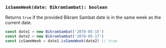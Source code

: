 ### `isSameWeek(date: BikramSambat): boolean`

Returns `true` if the provided Bikram Sambat date is in the same week as the current date.

```jsx copy
const date1 = new BikramSambat('2078-05-15')
const date2 = new BikramSambat('2078-05-17')
const isSameWeek = date1.isSameWeek(date2) // true
```
